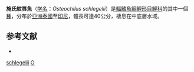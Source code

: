 {{Speciesbox
| name = 施氏紋唇魚
| status = NE
| status_system = IUCN3.1
| image = Osteochilus schlegelii Bleeker.jpg
| genus = Osteochilus
| species = schlegelii
| authority = [[Bleeker|Bleeker]], 1851
| synonyms = *''Osteochilus schlegeli''<br /><small>Bleeker, 1851</small>
*''Rohita schlegelii''<br /><small>Bleeker, 1851</small>
}}
'''施氏紋唇魚'''（[[学名|学名]]：''Osteochilus schlegelii''）是[[輻鰭魚綱|輻鰭魚綱]][[鯉形目|鯉形目]][[鯉科|鯉科]]的其中一個[[種|種]]，分布於[[亞洲|亞洲]][[泰國|泰國]]至[[印尼|印尼]]，體長可達40公分，棲息在中底層水域。

==参考文献==
*{{FishBase_species|genus=Osteochilus|species=schlegelii|year=2011|month=12}}
{{Taxonbar|from=Q1105375}}

[[Category:紋唇魚屬|schlegelii]]
[[Category:1851年描述的鱼类|O]]